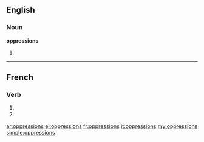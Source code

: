 ==English==

===Noun===
'''oppressions'''

# {{plural of|[[oppression]]}}

----

==French==

===Verb===
{{fr-verb-form}}

# {{conjugation of|oppresser||1|p|imperf|ind|lang=fr}}
# {{conjugation of|oppresser||1|p|pres|sub|lang=fr}}

[[ar:oppressions]]
[[el:oppressions]]
[[fr:oppressions]]
[[it:oppressions]]
[[my:oppressions]]
[[simple:oppressions]]